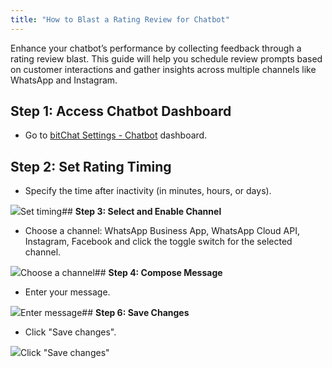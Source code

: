 ```yaml
---
title: "How to Blast a Rating Review for Chatbot"
---
```


Enhance your chatbot’s performance by collecting feedback through a rating review blast. This guide will help you schedule review prompts based on customer interactions and gather insights across multiple channels like WhatsApp and Instagram.

## **Step 1: Access Chatbot Dashboard**

* Go to [bitChat Settings - Chatbot](https://app.bitbybit.studio/bitchat/settings?section=chatbot) dashboard.

## **Step 2: Set Rating Timing**

* Specify the time after inactivity (in minutes, hours, or days).  


![](https://cdn.prod.website-files.com/659655f5b20d395a5c69efcf/6712055ea295a6e23402cd39_AD_4nXdC4EHhtdBAzG1uheClpLHkF_AZV3qPctwQNcDnnwWZY8gJENP9VExVDp3VSnQ5aNbrv29bgB-h5fd2L3AgVZLeWXJlgYPbN8AJqecP7Rv7crT4oyZ0swCdpUv_Ut1Hx2AMmY0iLR-BHcPPR_klRgNLkstG.png)Set timing## **Step 3: Select and Enable Channel**

* Choose a channel: WhatsApp Business App, WhatsApp Cloud API, Instagram, Facebook and click the toggle switch for the selected channel.  


![](https://cdn.prod.website-files.com/659655f5b20d395a5c69efcf/6712045c4638397708f4c5db_AD_4nXcdOV7P2ZM3M-fAKPPfdlaHzeEILK65aHrAEqAzhu0px2mFzg3FHq2rkfCLCqbh5TpXvfVC7ZTrnLqk0b6yvoJaJKHDPsQe-vz679yphdOOyoDGhxfQLl0-rTYwc10sjZFYS-HS9Xwae7b1ED4u4DBDbqbx.png)Choose a channel## **Step 4: Compose Message**

* Enter your message.  


![](https://cdn.prod.website-files.com/659655f5b20d395a5c69efcf/6712055e7300592d767f8c75_AD_4nXd2gLQXBLdjnTFdQcSy-Ip4IFAQaKgpt9SYLFkelVQsqPp1ohSdQpRbinxBCxm4hm7u6ViaIQjSBWUlBDC2X8AbczqiBE-dRBIfZcJM2WpniPwr4SOwZxS98alhuWqj6fv-j4ib5cRNkerxWoz6wsybjUg.png)Enter message## **Step 6: Save Changes**

* Click "Save changes".  


![](https://cdn.prod.website-files.com/659655f5b20d395a5c69efcf/66fe6631dab5ef8713f566ab_AD_4nXeL2sb394TdphxrSGbffj9NWN6iXe5vPFRhiaHbrrvJRokNvVVA7AdLt7CvYSCq2P5sd9saLOb6e3763wj0wfQaAOQtQxLE8IrXp4AivEHV5YO49TJdVS9eicSNNrH2hR-8ACsQbXcDKcZ82QLSJsZ8l-JY.png)Click "Save changes"

